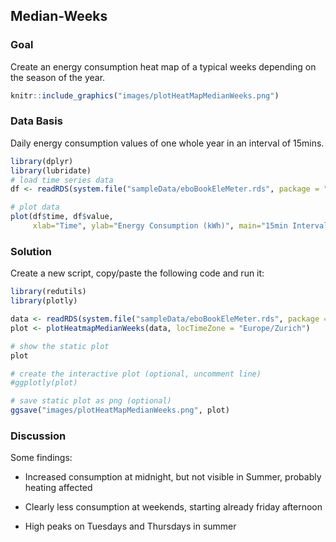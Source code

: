 \newpage
## Median-Weeks
### Goal
Create an energy consumption heat map of a typical weeks depending on the season of the year.

```r
knitr::include_graphics("images/plotHeatMapMedianWeeks.png")
```

### Data Basis
Daily energy consumption values of one whole year in an interval of 15mins.

```r
library(dplyr)
library(lubridate)
# load time series data
df <- readRDS(system.file("sampleData/eboBookEleMeter.rds", package = "redutils"))

# plot data
plot(df$time, df$value,
     xlab="Time", ylab="Energy Consumption (kWh)", main="15min Interval Raw Data", type = "l")
```

### Solution
Create a new script, copy/paste the following code and run it:

```r
library(redutils)
library(plotly)

data <- readRDS(system.file("sampleData/eboBookEleMeter.rds", package = "redutils"))
plot <- plotHeatmapMedianWeeks(data, locTimeZone = "Europe/Zurich")

# show the static plot
plot

# create the interactive plot (optional, uncomment line)
#ggplotly(plot)
```

```r
# save static plot as png (optional)
ggsave("images/plotHeatMapMedianWeeks.png", plot)
```

### Discussion
Some findings:

* Increased consumption at midnight, but not visible in Summer, probably heating affected

* Clearly less consumption at weekends, starting already friday afternoon

* High peaks on Tuesdays and Thursdays in summer

